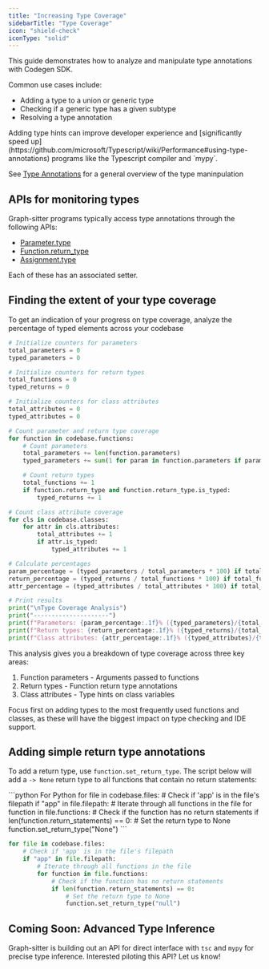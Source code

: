```yaml
---
title: "Increasing Type Coverage"
sidebarTitle: "Type Coverage"
icon: "shield-check"
iconType: "solid"
---
```


This guide demonstrates how to analyze and manipulate type annotations with Codegen SDK.

Common use cases include:

- Adding a type to a union or generic type
- Checking if a generic type has a given subtype
- Resolving a type annotation

<Tip>
    Adding type hints can improve developer experience and [significantly speed up](https://github.com/microsoft/Typescript/wiki/Performance#using-type-annotations) programs like the Typescript compiler and `mypy`.
</Tip>

<Note>See [Type Annotations](/building-with-graph-sitter/type-annotations) for a general overview of the type maninpulation</Note>

## APIs for monitoring types

Graph-sitter programs typically access type annotations through the following APIs:
- [Parameter.type](/api-reference/core/Parameter#type)
- [Function.return_type](/api-reference/python/PyFunction#return-type)
- [Assignment.type](/api-reference/core/Assignment#type)

Each of these has an associated setter.


## Finding the extent of your type coverage

To get an indication of your progress on type coverage, analyze the percentage of typed elements across your codebase

```python
# Initialize counters for parameters
total_parameters = 0
typed_parameters = 0

# Initialize counters for return types
total_functions = 0
typed_returns = 0

# Initialize counters for class attributes
total_attributes = 0
typed_attributes = 0

# Count parameter and return type coverage
for function in codebase.functions:
    # Count parameters
    total_parameters += len(function.parameters)
    typed_parameters += sum(1 for param in function.parameters if param.is_typed)

    # Count return types
    total_functions += 1
    if function.return_type and function.return_type.is_typed:
        typed_returns += 1

# Count class attribute coverage
for cls in codebase.classes:
    for attr in cls.attributes:
        total_attributes += 1
        if attr.is_typed:
            typed_attributes += 1

# Calculate percentages
param_percentage = (typed_parameters / total_parameters * 100) if total_parameters > 0 else 0
return_percentage = (typed_returns / total_functions * 100) if total_functions > 0 else 0
attr_percentage = (typed_attributes / total_attributes * 100) if total_attributes > 0 else 0

# Print results
print("\nType Coverage Analysis")
print("---------------------")
print(f"Parameters: {param_percentage:.1f}% ({typed_parameters}/{total_parameters} typed)")
print(f"Return types: {return_percentage:.1f}% ({typed_returns}/{total_functions} typed)")
print(f"Class attributes: {attr_percentage:.1f}% ({typed_attributes}/{total_attributes} typed)")
```

This analysis gives you a breakdown of type coverage across three key areas:
1. Function parameters - Arguments passed to functions
2. Return types - Function return type annotations
3. Class attributes - Type hints on class variables

<Tip>
    Focus first on adding types to the most frequently used functions and classes, as these will have the biggest impact on type checking and IDE support.
</Tip>

## Adding simple return type annotations

To add a return type, use `function.set_return_type`. The script below will add a `-> None` return type to all functions that contain no return statements:

<CodeGroup>
```python For Python
for file in codebase.files:
    # Check if 'app' is in the file's filepath
    if "app" in file.filepath:
        # Iterate through all functions in the file
        for function in file.functions:
            # Check if the function has no return statements
            if len(function.return_statements) == 0:
                # Set the return type to None
                function.set_return_type("None")
```

```python For Typescript
for file in codebase.files:
    # Check if 'app' is in the file's filepath
    if "app" in file.filepath:
        # Iterate through all functions in the file
        for function in file.functions:
            # Check if the function has no return statements
            if len(function.return_statements) == 0:
                # Set the return type to None
                function.set_return_type("null")
```
</CodeGroup>


## Coming Soon: Advanced Type Inference

<Warning>Graph-sitter is building out an API for direct interface with `tsc` and `mypy` for precise type inference. Interested piloting this API? Let us know!</Warning>